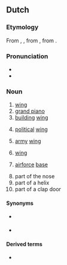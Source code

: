 ==Dutch==

===Etymology===
From {{inh|nl|dum|vloghel}}, {{m|dum|vlueghel}}, from {{inh|nl|odt|*flugil}}, from {{inh|nl|gem-pro|*flugilaz}}.

===Pronunciation===
* {{audio|nl|Nl-vleugel.ogg|Audio}}
* {{rhymes|nl|øːɣəl}}

===Noun===
{{nl-noun|m|-@en|pl2=-s|vleugeltje}}

# [[wing]]
# [[grand piano]]
# [[building]] [[wing]]
# {{lb|nl|political}} [[political]] [[wing]]
# {{lb|nl|military}} [[army]] [[wing]]
# {{lb|nl|sports}} [[wing]]
# {{lb|nl|by extension}} [[airforce]] [[base]]
# part of the nose
# part of a helix
# part of a clap door

====Synonyms====
* {{sense|wing}} {{l|nl|wiek}}
* {{sense|piano}} {{l|nl|vleugelpiano}}

====Derived terms====
* {{l|nl|overvleugelen}}